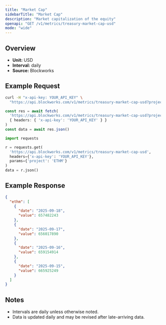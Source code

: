 ```yaml
---
title: "Market Cap"
sidebarTitle: "Market Cap"
description: "Market capitalization of the equity"
openapi: "GET /v1/metrics/treasury-market-cap-usd"
mode: "wide"
---
```


## Overview

- **Unit:** USD
- **Interval:** daily
- **Source:** Blockworks

## Example Request

<CodeGroup>

```bash cURL
curl -H "x-api-key: YOUR_API_KEY" \
  "https://api.blockworks.com/v1/metrics/treasury-market-cap-usd?project=ETHM"
```

```typescript TypeScript
const res = await fetch(
  'https://api.blockworks.com/v1/metrics/treasury-market-cap-usd?project=ETHM',
  { headers: { 'x-api-key': 'YOUR_API_KEY' } }
)
const data = await res.json()
```

```python Python
import requests

r = requests.get(
  'https://api.blockworks.com/v1/metrics/treasury-market-cap-usd',
  headers={'x-api-key': 'YOUR_API_KEY'},
  params={'project': 'ETHM'}
)
data = r.json()
```

</CodeGroup>

## Example Response

```json
{
  "ethm": [
    {
      "date": "2025-09-18",
      "value": 657482243
    },
    {
      "date": "2025-09-17",
      "value": 656017890
    },
    {
      "date": "2025-09-16",
      "value": 659154914
    },
    {
      "date": "2025-09-15",
      "value": 665925249
    }
  ]
}
```

## Notes
- Intervals are daily unless otherwise noted.
- Data is updated daily and may be revised after late-arriving data.